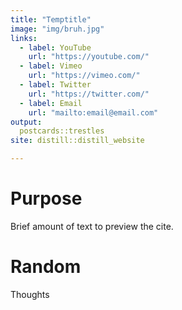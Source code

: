 ```yaml
---
title: "Temptitle"
image: "img/bruh.jpg"
links:
  - label: YouTube
    url: "https://youtube.com/"
  - label: Vimeo
    url: "https://vimeo.com/"
  - label: Twitter
    url: "https://twitter.com/"
  - label: Email
    url: "mailto:email@email.com"
output:
  postcards::trestles
site: distill::distill_website

---
```


# Purpose
Brief amount of text to preview the cite.

# Random
Thoughts


